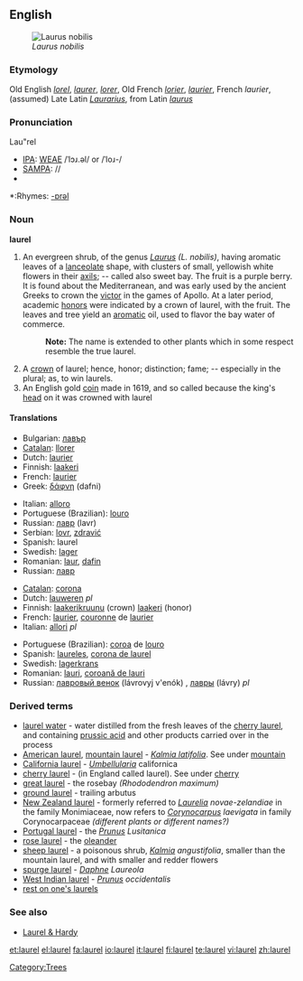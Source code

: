 ==English==
[[Image:Laurier.jpg|thumb|''Laurus nobilis'']]

===Etymology===
Old English ''[[lorel]]'', ''[[laurer]]'', ''[[lorer]]'', Old French ''[[lorier]]'', ''[[laurier]]'', French ''laurier'', (assumed) Late Latin ''[[Laurarius]]'', from Latin ''[[laurus]]''

===Pronunciation===
Lau"rel
*[[IPA]]: [[WEAE]] /ˈlɔɹ.əl/ or /ˈloɹ-/
*[[SAMPA]]: //
*{{audio|en-us-laurel.ogg|Audio (US)}}

*:Rhymes: [[Rhymes:English:-ɒrəl|-ɒrəl]]

===Noun===
'''laurel'''

# An evergreen shrub, of the genus ''[[Laurus]] (L. nobilis)'', having aromatic leaves of a [[lanceolate]] shape, with clusters of small, yellowish white flowers in their [[axils]]; -- called also sweet bay. The fruit is a purple berry. It is found about the Mediterranean, and was early used by the ancient Greeks to crown the [[victor]] in the games of Apollo. At a later period, academic [[honor]]s were indicated by a crown of laurel, with the fruit. The leaves and tree yield an [[aromatic]] oil, used to flavor the bay water of commerce.
#:'''Note:''' The name is extended to other plants which in some respect resemble the true laurel.
# A [[crown]] of laurel; hence, honor; distinction; fame; -- especially in the plural; as, to win laurels.
# An English gold [[coin]] made in 1619, and so called because the king's [[head]] on it was crowned with laurel

====Translations====
{{trans-top|An evergreen shrub, of the genus ''Laurus''}}
*Bulgarian: [[лавър]] {{m}}
*[[Catalan]]: [[llorer]] {{m}}
*Dutch: [[laurier]] {{m}}
*Finnish: [[laakeri]]
*French: [[laurier]] {{m}}
*Greek: [[δάφνη]] (dafni)
{{trans-mid}}
*Italian: [[alloro]] {{m}}
*Portuguese (Brazilian): [[louro]] {{m}}
*Russian: [[лавр]] (lavr) {{m}}
*Serbian: [[lovr]], [[zdravić]]
*Spanish: laurel {{m}}
*Swedish: [[lager]]
*Romanian: [[laur]], [[dafin]]
*Russian: [[лавр]]
{{trans-bottom}}

{{trans-top|A crown of laurel}}
*[[Catalan]]: [[corona]]
*Dutch: [[lauweren]] ''pl''
*Finnish: [[laakerikruunu]] (crown) [[laakeri]] (honor)
*French: [[laurier]], [[couronne]] de [[laurier]]
*Italian: [[allori]] {{m}} ''pl''
{{trans-mid}}
*Portuguese (Brazilian): [[coroa]] de [[louro]]
*Spanish: [[laureles]], [[corona de laurel]]
*Swedish: [[lagerkrans]]
*Romanian: [[lauri]], [[coroană de lauri]]
*Russian: [[лавровый венок]] (lávrovyj v'enók) {{m}}, [[лавры]] (lávry) ''pl''
{{trans-bottom}}

===Derived terms===
* [[laurel water]] - water distilled from the fresh leaves of the [[cherry laurel]], and containing [[prussic acid]] and other products carried over in the process
* [[American laurel]], [[mountain laurel]] - ''[[Kalmia latifolia]]''. See under [[mountain]]
* [[California laurel]] - ''[[Umbellularia]]'' californica
* [[cherry laurel]] - (in England called laurel). See under [[cherry]]
* [[great laurel]] - the rosebay ''(Rhododendron maximum)''
* [[ground laurel]] - trailing arbutus
* [[New Zealand laurel]] - formerly referred to ''[[Laurelia]] novae-zelandiae'' in the family Monimiaceae, now refers to ''[[Corynocarpus]] laevigata'' in family Corynocarpaceae ''(different plants or different names?)''
* [[Portugal laurel]] - the ''[[Prunus]] Lusitanica''
* [[rose laurel]] - the [[oleander]]
* [[sheep laurel]] - a poisonous shrub, ''[[Kalmia]] angustifolia'', smaller than the mountain laurel, and with smaller and redder flowers
* [[spurge laurel]] - ''[[Daphne]] Laureola''
* [[West Indian laurel]] - ''[[Prunus]] occidentalis''
* [[rest on one's laurels]]

===See also===
*[[Laurel & Hardy]]

[[Category:Trees]]

[[et:laurel]]
[[el:laurel]]
[[fa:laurel]]
[[io:laurel]]
[[it:laurel]]
[[fi:laurel]]
[[te:laurel]]
[[vi:laurel]]
[[zh:laurel]]